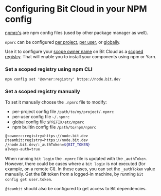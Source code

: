 # Configuring Bit Cloud in your NPM config

[npmrc's](https://docs.npmjs.com/cli/v7/configuring-npm/npmrc) are npm config files (used by other package manager as well).

`npmrc` can be configured [per project](https://docs.npmjs.com/cli/v7/configuring-npm/npmrc#per-project-config-file), [per user](https://docs.npmjs.com/cli/v7/configuring-npm/npmrc#per-user-config-file), or [globally](https://docs.npmjs.com/cli/v7/configuring-npm/npmrc#global-config-file).

Use it to configure your [scope owner name](/docs/components/component-id#owner) on Bit Cloud as a [scoped registry](https://docs.npmjs.com/cli/v7/using-npm/scope). That will enable you to install your components using npm or Yarn.

### Set a scoped registry using npm CLI

```shell
npm config set '@owner:registry' https://node.bit.dev
```

### Set a scoped registry manually

To set it manually choose the `.npmrc` file to modify:

- per-project config file `/path/to/my/project/.npmrc`
- per-user config file `~/.npmrc`
- global config file `$PREFIX/etc/npmrc`
- npm builtin config file `/path/to/npm/npmrc`

```bash
@<owner>:registry=https://node.bit.dev
@teambit:registry=https://node.bit.dev
//node.bit.dev/:_authToken=${BIT_TOKEN}
always-auth=true
```

When running `bit login` the `.npmrc` file is updated with the `_authToken`. However, there could be cases where a `bit login` is not executed (for example, on a remote CI).
In these cases, you can set the `_authToken` value manually. Get the Bit token from a logged-in machine, by running `bit config get user.token`.

`@teambit` should also be configured to get access to Bit dependencies.
